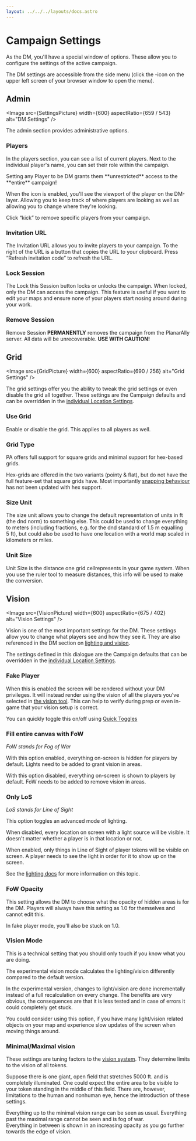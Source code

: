 ```yaml
---
layout: ../../../layouts/docs.astro
---
```




# Campaign Settings

As the DM, you'll have a special window of options.
These allow you to configure the settings of the active campaign.

The DM settings are accessible from the side menu (click the <Cog />-icon on the upper left screen of your browser window to open the menu).

## Admin

<Image src={SettingsPicture} width={600} aspectRatio={659 / 543} alt="DM Settings" />

The admin section provides administrative options.

### Players

In the players section, you can see a list of current players.
Next to the individual player's name, you can set their role within the campaign.

<Warning title="Caution!">
    Setting any Player to be DM grants them **unrestricted** access to the **entire** campaign!
</Warning>

When the <Eye /> icon is enabled, you'll see the viewport of the player on the DM-layer.
Allowing you to keep track of where players are looking as well as allowing you to change where they're looking.

Click “kick” to remove specific players from your campaign.

### Invitation URL

The Invitation URL allows you to invite players to your campaign.
To the right of the URL is a button that copies the URL to your clipboard.
Press “Refresh invitation code” to refresh the URL.

### Lock Session

The Lock this Session button locks or unlocks the campaign.
When locked, only the DM can access the campaign.
This feature is useful if you want to edit your maps and ensure none of your players start nosing around during your work.

### Remove Session

Remove Session **PERMANENTLY** removes the campaign from the PlanarAlly server. All data will be unrecoverable. **USE WITH CAUTION!**

## Grid

<Image src={GridPicture} width={600} aspectRatio={690 / 256} alt="Grid Settings" />

The grid settings offer you the ability to tweak the grid settings or even disable the grid all together.
These settings are the Campaign defaults and can be overridden in the [individual Location Settings](/docs/dm/locations/#grid).

### Use Grid

Enable or disable the grid. This applies to all players as well.

### Grid Type

PA offers full support for square grids and minimal support for hex-based grids.

Hex-grids are offered in the two variants (pointy & flat), but do not have the full feature-set that square grids have.
Most importantly [snapping behaviour](/docs/game/snapping) has not been updated with hex support.

### Size Unit

The size unit allows you to change the default representation of units in ft (the dnd norm) to something else.
This could be used to change everything to meters (including fractions, e.g. for the dnd standard of 1.5&nbsp;m equalling 5&nbsp;ft), but could also be used to have one location with a world map scaled in kilometers or miles.

### Unit Size

Unit Size is the distance one grid cellrepresents in your game system. When you use the ruler tool to measure distances, this info will be used to make the conversion.

## Vision

<Image src={VisionPicture} width={600} aspectRatio={675 / 402} alt="Vision Settings" />

Vision is one of the most important settings for the DM.
These settings allow you to change what players see and how they see it.
They are also referenced in the DM section on [lighting and vision](/docs/dm/lighting-vision/).

The settings defined in this dialogue are the Campaign defaults that can be overridden in the [individual Location Settings](/docs/dm/locations/#vision).

### Fake Player

When this is enabled the screen will be rendered without your DM privileges.
It will instead render using the vision of all the players you've selected in [the vision tool](/docs/tools/vision/).
This can help to verify during prep or even in-game that your vision setup is correct.

You can quickly toggle this on/off using [Quick Toggles](/docs/tools/quick-toggles/#fake-player)

### Fill entire canvas with FoW

_FoW stands for Fog of War_

With this option enabled, everything on-screen is hidden for players by default.
Lights need to be added to grant vision in areas.

With this option disabled, everything on-screen is shown to players by default.
FoW needs to be added to remove vision in areas.

### Only LoS

_LoS stands for Line of Sight_

This option toggles an advanced mode of lighting.

When disabled, every location on screen with a light source will be visible.
It doesn't matter whether a player is in that location or not.

When enabled, only things in Line of Sight of player tokens will be visible on screen.
A player needs to see the light in order for it to show up on the screen.

See the [lighting docs](/docs/dm/lighting-vision/) for more information on this topic.

### FoW Opacity

This setting allows the DM to choose what the opacity of hidden areas is for the DM.
Players will always have this setting as 1.0 for themselves and cannot edit this.

In fake player mode, you'll also be stuck on 1.0.

### Vision Mode

<Warning>This is a technical setting that you should only touch if you know what you are doing.</Warning>

The experimental vision mode calculates the lighting/vision differently compared to the default version.

In the experimental version, changes to light/vision are done incrementally instead of a full recalculation on every change. The benefits are very obvious, the consequences are that it is less tested and in case of errors it could completely get stuck.

You could consider using this option, if you have many light/vision related objects on your map and experience slow updates of the screen when moving things around.

### Minimal/Maximal vision

These settings are tuning factors to the [vision system](/docs/dm/lighting-vision/).
They determine limits to the vision of all tokens.

Suppose there is one giant, open field that stretches 5000 ft. and is completely illuminated.
One could expect the entire area to be visible to your token standing in the middle of this field.
There are, however, limitations to the human and nonhuman eye, hence the introduction of these settings.

Everything up to the minimal vision range can be seen as usual.
Everything past the maximal range cannot be seen and is fog of war.  
Everything in between is shown in an increasing opacity as you go further towards the edge of vision.
